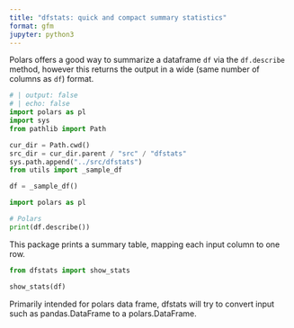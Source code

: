 ```yaml
---
title: "dfstats: quick and compact summary statistics"
format: gfm
jupyter: python3
---
```


Polars offers a good way to summarize a dataframe ``df`` via the ``df.describe`` method, however this returns the output in a wide (same number of columns as ``df``) format.  

```python
# | output: false
# | echo: false
import polars as pl
import sys
from pathlib import Path

cur_dir = Path.cwd()
src_dir = cur_dir.parent / "src" / "dfstats"
sys.path.append("../src/dfstats")
from utils import _sample_df

df = _sample_df()
```

```python
import polars as pl

# Polars
print(df.describe())
```

This package prints a summary table, mapping each input column to one row. 

```python
from dfstats import show_stats

show_stats(df)
```

Primarily intended for polars data frame, dfstats will try to convert input such as pandas.DataFrame to a polars.DataFrame.
 